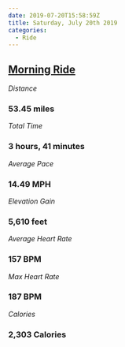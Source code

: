 ```yaml
---
date: 2019-07-20T15:58:59Z
title: Saturday, July 20th 2019
categories:
  - Ride
---
```

## [Morning Ride](https://www.strava.com/activities/2548880212)

_Distance_

### 53.45 miles

_Total Time_

### 3 hours, 41 minutes

_Average Pace_

### 14.49 MPH

_Elevation Gain_

### 5,610 feet

_Average Heart Rate_

### 157 BPM

_Max Heart Rate_

### 187 BPM

_Calories_

### 2,303 Calories